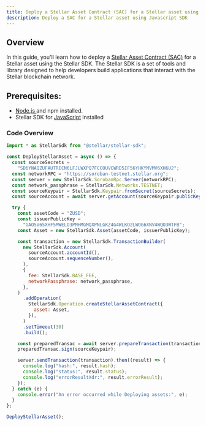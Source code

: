```yaml
---
title: Deploy a Stellar Asset Contract (SAC) for a Stellar asset using code
description: Deploy a SAC for a Stellar asset using Javascript SDK
---
```


<head>
  <title>
    {`Deploy a Stellar Asset Contract (SAC) for a Stellar asset using code`}
  </title>
  <meta charSet="utf-8" />
  <meta
    property="og:title"
    content="Deploy a Stellar Asset Contract (SAC) for a Stellar asset using code"
  />
  <meta
    property="og:description"
    content="This is a step-by-step guide to help you deploy an SAC for a Stellar asset using code."
  />
</head>

## Overview

In this guide, you'll learn how to deploy a [Stellar Asset Contract (SAC)](../../../tokens/stellar-asset-contract.mdx) for a Stellar asset using the Stellar SDK. The Stellar SDK is a set of tools and library designed to help developers build applications that interact with the Stellar blockchain network.

## Prerequisites:

- [Node.js ](https://nodejs.org/en) and npm installed.
- Stellar SDK for [JavaScript](https://www.npmjs.com/package/@stellar/stellar-sdk) installed

### Code Overview

```javascript
import * as StellarSdk from "@stellar/stellar-sdk";

const DeployStellarAsset = async () => {
  const sourceSecrets =
    "SD6YNAQZUFAUTRECN6LFJLWXPQ7FCCOUVCWRD5IF56YHKYMVMV6XH6U2";
  const networkRPC = "https://soroban-testnet.stellar.org";
  const server = new StellarSdk.SorobanRpc.Server(networkRPC);
  const network_passphrase = StellarSdk.Networks.TESTNET;
  const sourceKeypair = StellarSdk.Keypair.fromSecret(sourceSecrets);
  const sourceAccount = await server.getAccount(sourceKeypair.publicKey());

  try {
    const assetCode = "ZUSD";
    const issuerPublicKey =
      "GAO5V65XHF5MWELO3PMHMGMQXPNLGKZ4G4WLKO2LWOG6XNV4WQO3WTFB";
    const Asset = new StellarSdk.Asset(assetCode, issuerPublicKey);

    const transaction = new StellarSdk.TransactionBuilder(
      new StellarSdk.Account(
        sourceAccount.accountId(),
        sourceAccount.sequenceNumber(),
      ),
      {
        fee: StellarSdk.BASE_FEE,
        networkPassphrase: network_passphrase,
      },
    )
      .addOperation(
        StellarSdk.Operation.createStellarAssetContract({
          asset: Asset,
        }),
      )
      .setTimeout(30)
      .build();

    const preparedTransac = await server.prepareTransaction(transaction);
    preparedTransac.sign(sourceKeypair);

    server.sendTransaction(transaction).then((result) => {
      console.log("hash:", result.hash);
      console.log("status:", result.status);
      console.log("errorResultXdr:", result.errorResult);
    });
  } catch (e) {
    console.error("An error occurred while Deploying assets:", e);
  }
};

DeployStellarAsset();
```
